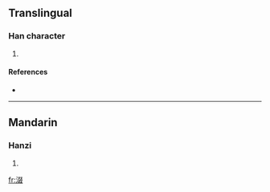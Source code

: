 ==Translingual==

===Han character===
{{Han char|rn=85|rad=水|as=08|sn=11|four=|canj=水水水水 (EEEE), X水水水水 (XEEEE)}}

# {{defn|Han|sort=水08}}

====References====
* {{Han ref|kx=0628.020|dkj=17584|dj=1029.250|hdz=31665.070|uh=6DB0|ud=28080}}

----

==Mandarin==

===Hanzi===
{{cmn-hanzi|pin=[[chuò]] ([[chuo4]])|wg=ch'o<sup>4</sup>}}

# {{defn|Mandarin}}

[[fr:涰]]